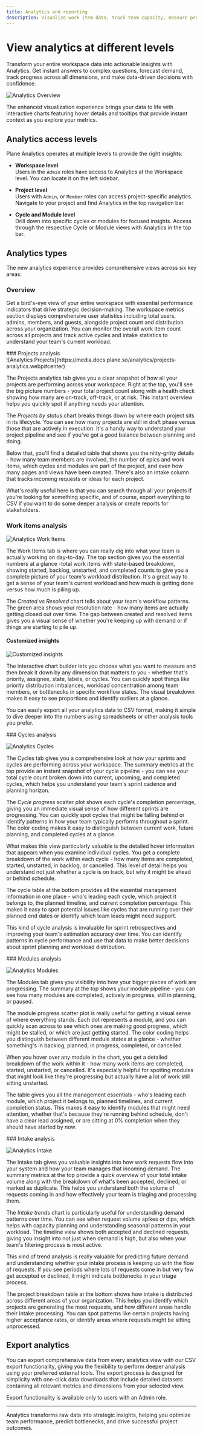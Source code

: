 ```yaml
---
title: Analytics and reporting
description: Visualize work item data, track team capacity, measure progress, and create custom charts.
---
```



# View analytics at different levels

Transform your entire workspace data into actionable insights with Analytics. Get instant answers to complex questions, forecast demand, track progress across all dimensions, and make data-driven decisions with confidence.

![Analytics Overview](https://media.docs.plane.so/analytics/analytics-overview.webp#center)

The enhanced visualization experience brings your data to life with interactive charts featuring hover details and tooltips that provide instant context as you explore your metrics.

## Analytics access levels

Plane Analytics operates at multiple levels to provide the right insights:

- **Workspace level**  
  Users in the `Admin` roles have access to Analytics at the Workspace level. You can locate it on the left sidebar.

- **Project level**  
  Users with `Admin`, or `Member` roles can access project-specific analytics. Navigate to your project and find Analytics in the top navigation bar.

- **Cycle and Module level**  
  Drill down into specific cycles or modules for focused insights. Access through the respective Cycle or Module views with Analytics in the top bar.

## Analytics types

The new analytics experience provides comprehensive views across six key areas:

### Overview

Get a bird's-eye view of your entire workspace with essential performance indicators that drive strategic decision-making. The workspace metrics section displays comprehensive user statistics including total users, admins, members, and guests, alongside project count and distribution across your organization. You can monitor the overall work item count across all projects and track active cycles and intake statistics to understand your team's current workload.

<div className="tag-wrapper">
  ### Projects analysis
  <Tags tags={[{ name: "Pro", link: "https://plane.so/pricing", additionalClass: "pro" }]} />
</div>
![Analytics Projects](https://media.docs.plane.so/analytics/projects-analytics.webp#center)

The Projects analytics tab gives you a clear snapshot of how all your projects are performing across your workspace. Right at the top, you'll see the big picture numbers - your total project count along with a health check showing how many are on-track, off-track, or at risk. This instant overview helps you quickly spot if anything needs your attention.

The _Projects by status_ chart breaks things down by where each project sits in its lifecycle. You can see how many projects are still in draft phase versus those that are actively in execution. It's a handy way to understand your project pipeline and see if you've got a good balance between planning and doing.

Below that, you'll find a detailed table that shows you the nitty-gritty details - how many team members are involved, the number of epics and work items, which cycles and modules are part of the project, and even how many pages and views have been created. There's also an intake column that tracks incoming requests or ideas for each project.

What's really useful here is that you can search through all your projects if you're looking for something specific, and of course, export everything to CSV if you want to do some deeper analysis or create reports for stakeholders.

### Work items analysis

![Analytics Work Items](https://media.docs.plane.so/analytics/work-item-analytics.webp#center)

The Work Items tab is where you can really dig into what your team is actually working on day-to-day. The top section gives you the essential numbers at a glance -total work items with state-based breakdown, showing started, backlog, unstarted, and completed counts to give you a complete picture of your team's workload distribution. It's a great way to get a sense of your team's current workload and how much is getting done versus how much is piling up.

The _Created vs Resolved_ chart tells about your team's workflow patterns. The green area shows your resolution rate - how many items are actually getting closed out over time. The gap between created and resolved items gives you a visual sense of whether you're keeping up with demand or if things are starting to pile up.

#### Customized insights

![Customized insights](https://media.docs.plane.so/analytics/customized-insights.webp#center)

The interactive chart builder lets you choose what you want to measure and then break it down by any dimension that matters to you - whether that's priority, assignee, state, labels, or cycles. You can quickly spot things like priority distribution imbalances, workload concentration among team members, or bottlenecks in specific workflow states. The visual breakdown makes it easy to see proportions and identify outliers at a glance.

You can easily export all your analytics data to CSV format, making it simple to dive deeper into the numbers using spreadsheets or other analysis tools you prefer.

<div className="tag-wrapper">
  ### Cycles analysis
  <Tags tags={[{ name: "Pro", link: "https://plane.so/pricing", additionalClass: "pro" }]} />
</div>

![Analytics Cycles](https://media.docs.plane.so/analytics/cycle-analytics.webp#center)

The Cycles tab gives you a comprehensive look at how your sprints and cycles are performing across your workspace. The summary metrics at the top provide an instant snapshot of your cycle pipeline - you can see your total cycle count broken down into current, upcoming, and completed cycles, which helps you understand your team's sprint cadence and planning horizon.

The _Cycle progress_ scatter plot shows each cycle's completion percentage, giving you an immediate visual sense of how different sprints are progressing. You can quickly spot cycles that might be falling behind or identify patterns in how your team typically performs throughout a sprint. The color coding makes it easy to distinguish between current work, future planning, and completed cycles at a glance.

What makes this view particularly valuable is the detailed hover information that appears when you examine individual cycles. You get a complete breakdown of the work within each cycle - how many items are completed, started, unstarted, in backlog, or cancelled. This level of detail helps you understand not just whether a cycle is on track, but why it might be ahead or behind schedule.

The cycle table at the bottom provides all the essential management information in one place - who's leading each cycle, which project it belongs to, the planned timeline, and current completion percentage. This makes it easy to spot potential issues like cycles that are running over their planned end dates or identify which team leads might need support.

This kind of cycle analysis is invaluable for sprint retrospectives and improving your team's estimation accuracy over time. You can identify patterns in cycle performance and use that data to make better decisions about sprint planning and workload distribution.

<div className="tag-wrapper">
  ### Modules analysis
  <Tags tags={[{ name: "Pro", link: "https://plane.so/pricing", additionalClass: "pro" }]} />
</div>

![Analytics Modules](https://media.docs.plane.so/analytics/module-analytics.webp#center)

The Modules tab gives you visibility into how your bigger pieces of work are progressing. The summary at the top shows your module pipeline - you can see how many modules are completed, actively in progress, still in planning, or paused.

The module progress scatter plot is really useful for getting a visual sense of where everything stands. Each dot represents a module, and you can quickly scan across to see which ones are making good progress, which might be stalled, or which are just getting started. The color coding helps you distinguish between different module states at a glance - whether something's in backlog, planned, in progress, completed, or cancelled.

When you hover over any module in the chart, you get a detailed breakdown of the work within it - how many work items are completed, started, unstarted, or cancelled. It's especially helpful for spotting modules that might look like they're progressing but actually have a lot of work still sitting unstarted.

The table gives you all the management essentials - who's leading each module, which project it belongs to, planned timelines, and current completion status. This makes it easy to identify modules that might need attention, whether that's because they're running behind schedule, don't have a clear lead assigned, or are sitting at 0% completion when they should have started by now.

<div className="tag-wrapper">
  ### Intake analysis
  <Tags tags={[{ name: "Pro", link: "https://plane.so/pricing", additionalClass: "pro" }]} />
</div>

![Analytics Intake](https://media.docs.plane.so/analytics/Intake-analytics.webp#center)

The Intake tab gives you valuable insights into how work requests flow into your system and how your team manages that incoming demand. The summary metrics at the top provide a quick overview of your total intake volume along with the breakdown of what's been accepted, declined, or marked as duplicate. This helps you understand both the volume of requests coming in and how effectively your team is triaging and processing them.

The _Intake trends_ chart is particularly useful for understanding demand patterns over time. You can see when request volume spikes or dips, which helps with capacity planning and understanding seasonal patterns in your workload. The timeline view shows both accepted and declined requests, giving you insight into not just when demand is high, but also when your team's filtering process is most active.

This kind of trend analysis is really valuable for predicting future demand and understanding whether your intake process is keeping up with the flow of requests. If you see periods where lots of requests come in but very few get accepted or declined, it might indicate bottlenecks in your triage process.

The project breakdown table at the bottom shows how intake is distributed across different areas of your organization. This helps you identify which projects are generating the most requests, and how different areas handle their intake processing. You can spot patterns like certain projects having higher acceptance rates, or identify areas where requests might be sitting unprocessed.

## Export analytics

You can export comprehensive data from every analytics view with our CSV export functionality, giving you the flexibility to perform deeper analysis using your preferred external tools. The export process is designed for simplicity with one-click data downloads that include detailed datasets containing all relevant metrics and dimensions from your selected view.

Export functionality is available only to users with an Admin role.

---

Analytics transforms raw data into strategic insights, helping you optimize team performance, predict bottlenecks, and drive successful project outcomes.
